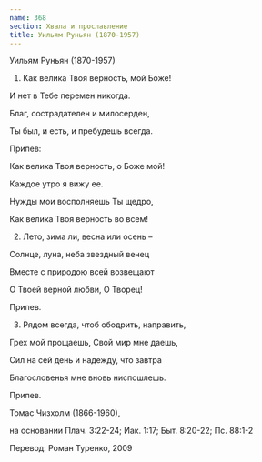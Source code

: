 ```yaml
---
name: 368
section: Хвала и прославление
title: Уильям Руньян (1870-1957)
---
```

Уильям Руньян (1870-1957)


1. Как велика Твоя верность, мой Боже!

И нет в Тебе перемен никогда.

Благ, сострадателен и милосерден,

Ты был, и есть, и пребудешь всегда.


Припев:

Как велика Твоя верность, о Боже мой!

Каждое утро я вижу ее.

Нужды мои восполняешь Ты щедро,

Как велика Твоя верность во всем!


2. Лето, зима ли, весна или осень –

Солнце, луна, неба звездный венец

Вместе с природою всей возвещают

О Твоей верной любви, О Творец!


Припев.


3. Рядом всегда, чтоб ободрить, направить,

Грех мой прощаешь, Свой мир мне даешь,

Сил на сей день и надежду, что завтра

Благословенья мне вновь ниспошлешь.


Припев.


Томас Чизхолм (1866-1960),

на основании Плач. 3:22-24; Иак. 1:17; Быт. 8:20-22; Пс. 88:1-2

Перевод: Роман Туренко, 2009